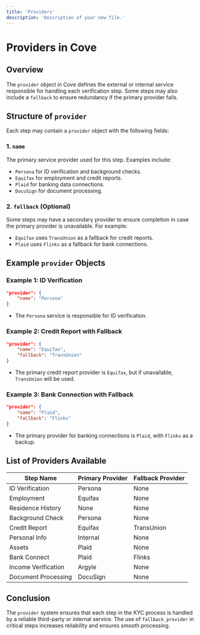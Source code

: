 ```yaml
---
title: 'Providers'
description: 'Description of your new file.'
---
```


# Providers in Cove

## Overview
The `provider` object in Cove defines the external or internal service responsible for handling each verification step. Some steps may also include a `fallback` to ensure redundancy if the primary provider fails.

## Structure of `provider`
Each step may contain a `provider` object with the following fields:

### 1. `name`
The primary service provider used for this step. Examples include:
- `Persona` for ID verification and background checks.
- `Equifax` for employment and credit reports.
- `Plaid` for banking data connections.
- `DocuSign` for document processing.

### 2. `fallback` (Optional)
Some steps may have a secondary provider to ensure completion in case the primary provider is unavailable. For example:
- `Equifax` uses `TransUnion` as a fallback for credit reports.
- `Plaid` uses `Flinks` as a fallback for bank connections.

## Example `provider` Objects

### Example 1: ID Verification
```json
"provider": {
    "name": "Persona"
}
```
- The `Persona` service is responsible for ID verification.

### Example 2: Credit Report with Fallback
```json
"provider": {
    "name": "Equifax",
    "fallback": "TransUnion"
}
```
- The primary credit report provider is `Equifax`, but if unavailable, `TransUnion` will be used.

### Example 3: Bank Connection with Fallback
```json
"provider": {
    "name": "Plaid",
    "fallback": "Flinks"
}
```
- The primary provider for banking connections is `Plaid`, with `Flinks` as a backup.

## List of Providers Available

| Step Name           | Primary Provider | Fallback Provider |
|---------------------|-----------------|-------------------|
| ID Verification    | Persona         | None              |
| Employment        | Equifax         | None              |
| Residence History | None            | None              |
| Background Check  | Persona         | None              |
| Credit Report     | Equifax         | TransUnion        |
| Personal Info     | Internal        | None              |
| Assets           | Plaid           | None              |
| Bank Connect     | Plaid           | Flinks            |
| Income Verification | Argyle       | None              |
| Document Processing | DocuSign     | None              |

## Conclusion
The `provider` system ensures that each step in the KYC process is handled by a reliable third-party or internal service. The use of `fallback_provider` in critical steps increases reliability and ensures smooth processing.

